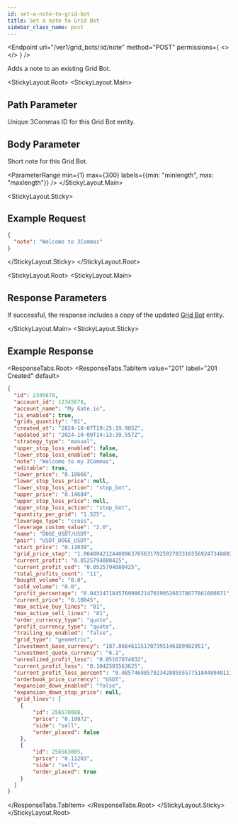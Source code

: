 ```yaml
---
id: set-a-note-to-grid-bot
title: Set a note to Grid Bot
sidebar_class_name: post
---
```



<Endpoint
  url="/ver1/grid_bots/:id/note"
  method="POST"
  permissions={
    <>
      <Permission title="Permission" description="BOTS_WRITE" />
      <Permission title="Security" description="SIGNED" />
    </>
  }
/>

Adds a note to an existing Grid Bot.

<Separator />

<StickyLayout.Root>
<StickyLayout.Main>

## Path Parameter
<ApiParam name='id' type='integer' id="id" required>
   Unique 3Commas ID for this Grid Bot entity.
</ApiParam>

## Body Parameter
<ApiParam name='note' type='string' id="note" required>
   Short note for this Grid Bot.

   <ParameterRange min={1} max={300} labels={{min: "minlength", max: "maxlength"}} />
</ApiParam>
</StickyLayout.Main>


<StickyLayout.Sticky>

## Example Request

```json title="POST /ver1/grid_bots/2345678/note"
{
  "note": "Welcome to 3Commas"
}
```
</StickyLayout.Sticky>
</StickyLayout.Root>

<StickyLayout.Root>
<StickyLayout.Main>

## Response Parameters 

If successful, the response includes a copy of the updated [Grid Bot](/grid-bot/0_grid_bot_entity.mdx) entity.

</StickyLayout.Main>
<StickyLayout.Sticky>

## Example Response
<ResponseTabs.Root>
<ResponseTabs.TabItem value="201" label="201 Created" default>

```json
{
  "id": 2345678,
  "account_id": 12345678,
  "account_name": "My Gate.io",
  "is_enabled": true,
  "grids_quantity": "81",
  "created_at": "2024-10-07T19:25:19.985Z",
  "updated_at": "2024-10-09T14:13:39.557Z",
  "strategy_type": "manual",
  "upper_stop_loss_enabled": false,
  "lower_stop_loss_enabled": false,
  "note": "Welcome to my 3Commas",
  "editable": true,
  "lower_price": "0.10666",
  "lower_stop_loss_price": null,
  "lower_stop_loss_action": "stop_bot",
  "upper_price": "0.14684",
  "upper_stop_loss_price": null,
  "upper_stop_loss_action": "stop_bot",
  "quantity_per_grid": "1.525",
  "leverage_type": "cross",
  "leverage_custom_value": "2.0",
  "name": "DOGE_USDT/USDT",
  "pair": "USDT_DOGE_USDT",
  "start_price": "0.11039",
  "grid_price_step": "1.00400421244009637656317025927833165569247348802034686",
  "current_profit": "0.0525794080425",
  "current_profit_usd": "0.0525794080425",
  "total_profits_count": "11",
  "bought_volume": "0.0",
  "sold_volume": "0.0",
  "profit_percentage": "0.0432471845769986214701905266378677861600871",
  "current_price": "0.10845",
  "max_active_buy_lines": "81",
  "max_active_sell_lines": "81",
  "order_currency_type": "quote",
  "profit_currency_type": "quote",
  "trailing_up_enabled": "false",
  "grid_type": "geometric",
  "investment_base_currency": "187.866461151707395146189982951",
  "investment_quote_currency": "6.1",
  "unrealized_profit_loss": "0.05167074832",
  "current_profit_loss": "0.1042501563625",
  "current_profit_loss_percent": "0.0857469857923420859557751844894011126939894",
  "orderbook_price_currency": "USDT",
  "expansion_down_enabled": "false",
  "expansion_down_stop_price": null,
  "grid_lines": [
    {
        "id": 256570088,
        "price": "0.10972",
        "side": "sell",
        "order_placed": false
    },
    {
        "id": 256563805,
        "price": "0.11283",
        "side": "sell",
        "order_placed": true
    }
  ]
}
```
  </ResponseTabs.TabItem>
</ResponseTabs.Root>
</StickyLayout.Sticky>
</StickyLayout.Root>